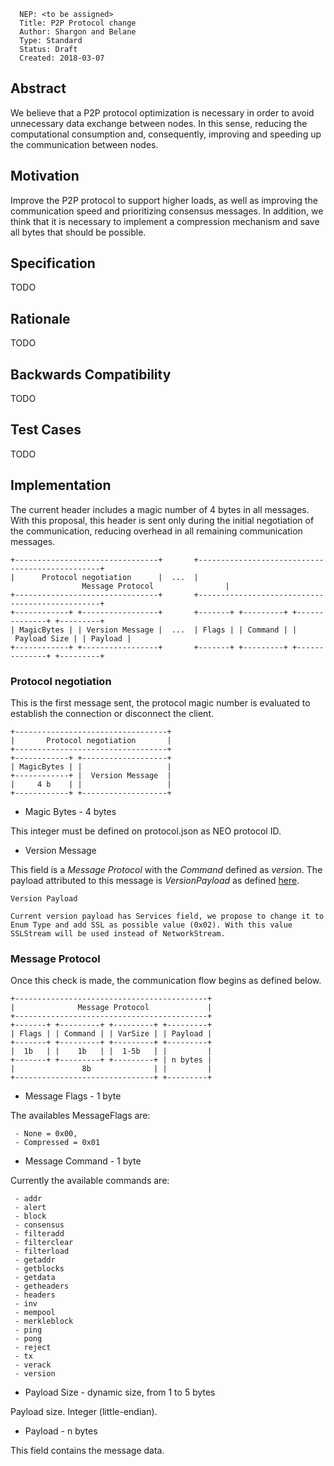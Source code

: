 <pre>
  NEP: <to be assigned>
  Title: P2P Protocol change
  Author: Shargon and Belane
  Type: Standard
  Status: Draft
  Created: 2018-03-07
</pre>

==Abstract==

We believe that a P2P protocol optimization is necessary in order to avoid unnecessary data exchange between nodes.
In this sense, reducing the computational consumption and, consequently, improving and speeding up the communication between nodes.

==Motivation==

Improve the P2P protocol to support higher loads, as well as improving the communication speed and prioritizing consensus messages. 
In addition, we think that it is necessary to implement a compression mechanism and save all bytes that should be possible.

==Specification==

TODO

==Rationale==

TODO

==Backwards Compatibility==

TODO

==Test Cases==

TODO

==Implementation==

The current header includes a magic number of 4 bytes in all messages. 
With this proposal, this header is sent only during the initial negotiation of the communication, reducing overhead in all remaining communication messages.

 +--------------------------------+       +------------------------------------------------+
 |      Protocol negotiation      |  ...  |                Message Protocol                |  
 +--------------------------------+       +------------------------------------------------+
 +------------+ +-----------------+       +-------+ +---------+ +--------------+ +---------+
 | MagicBytes | | Version Message |  ...  | Flags | | Command | | Payload Size | | Payload |
 +------------+ +-----------------+       +-------+ +---------+ +--------------+ +---------+

===Protocol negotiation===

This is the first message sent, the protocol magic number is evaluated to establish the connection or disconnect the client.

 +----------------------------------+
 |       Protocol negotiation       |
 +----------------------------------+
 +------------+ +-------------------+
 | MagicBytes | |                   |
 +------------+ |  Version Message  |
 |     4 b    | |                   |
 +------------+ +-------------------+ 

* Magic Bytes - 4 bytes

This integer must be defined on protocol.json as NEO protocol ID.

* Version Message

This field is a ''Message Protocol'' with the ''Command'' defined as ''version''. The payload attributed to this message is ''VersionPayload'' as defined [https://github.com/neo-project/neo/blob/master/neo/Network/Payloads/VersionPayload.cs here].

<pre>
Version Payload

Current version payload has Services field, we propose to change it to Enum Type and add SSL as possible value (0x02). With this value SSLStream will be used instead of NetworkStream.
</pre>

===Message Protocol===

Once this check is made, the communication flow begins as defined below.

 +-------------------------------------------+
 |              Message Protocol             |  
 +-------------------------------------------+
 +-------+ +---------+ +---------+ +---------+
 | Flags | | Command | | VarSize | | Payload |
 +-------+ +---------+ +---------+ +---------+
 |  1b   | |    1b   | |  1-5b   | |         |
 +-------+ +---------+ +---------+ | n bytes |
 |               8b              | |         |
 +-------------------------------+ +---------+

* Message Flags - 1 byte

The availables MessageFlags are:
  
  - None = 0x00,
  - Compressed = 0x01

* Message Command - 1 byte

Currently the available commands are:
 
  - addr
  - alert
  - block
  - consensus
  - filteradd
  - filterclear
  - filterload
  - getaddr
  - getblocks
  - getdata
  - getheaders
  - headers
  - inv
  - mempool
  - merkleblock
  - ping
  - pong
  - reject
  - tx
  - verack
  - version

* Payload Size - dynamic size, from 1 to 5 bytes

Payload size. Integer (little-endian).

* Payload - n bytes

This field contains the message data.
